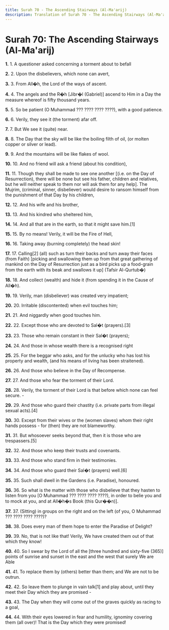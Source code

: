 ```yaml
---
title: Surah 70 - The Ascending Stairways (Al-Ma'arij)
description: Translation of Surah 70 - The Ascending Stairways (Al-Ma'arij)
---
```


# Surah 70: The Ascending Stairways (Al-Ma'arij)

**1.** 1. A questioner asked concerning a torment about to befall

**2.** 2. Upon the disbelievers, which none can avert,

**3.** 3. From All�h, the Lord of the ways of ascent.

**4.** 4. The angels and the R�h [Jibr�l (Gabriel)] ascend to Him in a Day the measure whereof is fifty thousand years.

**5.** 5. So be patient (O Muhammad ??? ???? ???? ????), with a good patience.

**6.** 6. Verily, they see it (the torment) afar off.

**7.** 7. But We see it (quite) near.

**8.** 8. The Day that the sky will be like the boiling filth of oil, (or molten copper or silver or lead).

**9.** 9. And the mountains will be like flakes of wool.

**10.** 10. And no friend will ask a friend (about his condition),

**11.** 11. Though they shall be made to see one another [(i.e. on the Day of Resurrection), there will be none but see his father, children and relatives, but he will neither speak to them nor will ask them for any help]. The Mujrim, (criminal, sinner, disbeliever) would desire to ransom himself from the punishment of that Day by his children,

**12.** 12. And his wife and his brother,

**13.** 13. And his kindred who sheltered him,

**14.** 14. And all that are in the earth, so that it might save him.[1]

**15.** 15. By no means! Verily, it will be the Fire of Hell,

**16.** 16. Taking away (burning completely) the head skin!

**17.** 17. Calling[2] (all) such as turn their backs and turn away their faces (from Faith) [picking and swallowing them up from that great gathering of mankind on the Day of Resurrection just as a bird picks up a food-grain from the earth with its beak and swallows it up] (Tafsir Al-Qurtub�)

**18.** 18. And collect (wealth) and hide it (from spending it in the Cause of All�h).

**19.** 19. Verily, man (disbeliever) was created very impatient;

**20.** 20. Irritable (discontented) when evil touches him;

**21.** 21. And niggardly when good touches him.

**22.** 22. Except those who are devoted to Sal�t (prayers).[3]

**23.** 23. Those who remain constant in their Sal�t (prayers);

**24.** 24. And those in whose wealth there is a recognised right

**25.** 25. For the beggar who asks, and for the unlucky who has lost his property and wealth, (and his means of living has been straitened).

**26.** 26. And those who believe in the Day of Recompense.

**27.** 27. And those who fear the torment of their Lord.

**28.** 28. Verily, the torment of their Lord is that before which none can feel secure. -

**29.** 29. And those who guard their chastity (i.e. private parts from illegal sexual acts).[4]

**30.** 30. Except from their wives or the (women slaves) whom their right hands possess - for (then) they are not blameworthy.

**31.** 31. But whosoever seeks beyond that, then it is those who are trespassers.[5]

**32.** 32. And those who keep their trusts and covenants.

**33.** 33. And those who stand firm in their testimonies.

**34.** 34. And those who guard their Sal�t (prayers) well.[6]

**35.** 35. Such shall dwell in the Gardens (i.e. Paradise), honoured.

**36.** 36. So what is the matter with those who disbelieve that they hasten to listen from you [O Muhammad ??? ???? ???? ????), in order to belie you and to mock at you, and at All�h�s Book (this Qur��n)].

**37.** 37. (Sitting) in groups on the right and on the left (of you, O Muhammad ??? ???? ???? ????)?

**38.** 38. Does every man of them hope to enter the Paradise of Delight?

**39.** 39. No, that is not like that! Verily, We have created them out of that which they know!

**40.** 40. So I swear by the Lord of all the [three hundred and sixty-five (365)] points of sunrise and sunset in the east and the west that surely We are Able

**41.** 41. To replace them by (others) better than them; and We are not to be outrun.

**42.** 42. So leave them to plunge in vain talk[1] and play about, until they meet their Day which they are promised -

**43.** 43. The Day when they will come out of the graves quickly as racing to a goal,

**44.** 44. With their eyes lowered in fear and humility, ignominy covering them (all over)! That is the Day which they were promised!

